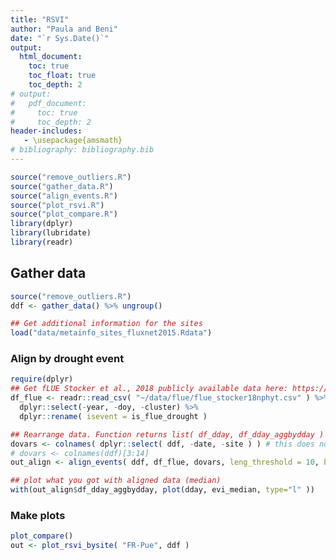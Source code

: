 ```yaml
---
title: "RSVI"
author: "Paula and Beni"
date: "`r Sys.Date()`"
output:
  html_document:
    toc: true
    toc_float: true
    toc_depth: 2
# output:
#   pdf_document:
#     toc: true
#     toc_depth: 2
header-includes:
   - \usepackage{amsmath}
# bibliography: bibliography.bib
---
```


```r
source("remove_outliers.R")
source("gather_data.R")
source("align_events.R")
source("plot_rsvi.R")
source("plot_compare.R")
library(dplyr)
library(lubridate)
library(readr)
```

## Gather data

```r
source("remove_outliers.R")
ddf <- gather_data() %>% ungroup()

## Get additional information for the sites
load("data/metainfo_sites_fluxnet2015.Rdata")
```

### Align by drought event

```r
require(dplyr)
## Get fLUE Stocker et al., 2018 publicly available data here: https://zenodo.org/record/1158524#.W_bNMZNKjOQ
df_flue <- readr::read_csv( "~/data/flue/flue_stocker18nphyt.csv" ) %>% 
  dplyr::select(-year, -doy, -cluster) %>% 
  dplyr::rename( isevent = is_flue_drought )

## Rearrange data. Function returns list( df_dday, df_dday_aggbydday )
dovars <- colnames( dplyr::select( ddf, -date, -site ) ) # this does not necessarily work with the data's column names you have in 'ddf'
# dovars <- colnames(ddf)[3:14]
out_align <- align_events( ddf, df_flue, dovars, leng_threshold = 10, before=20, after=60, nbins=8, do_norm=FALSE )

## plot what you got with aligned data (median)
with(out_align$df_dday_aggbydday, plot(dday, evi_median, type="l" ))
```

### Make plots

```r
plot_compare()
out <- plot_rsvi_bysite( "FR-Pue", ddf )
```
